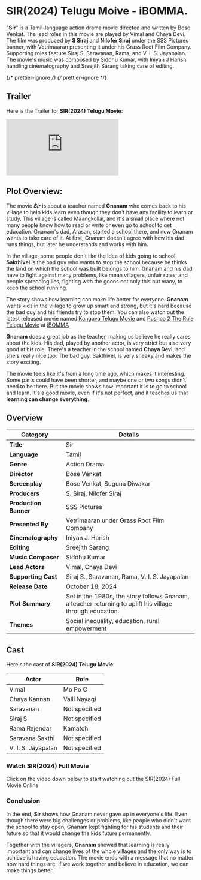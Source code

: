 


# SIR(2024) Telugu Moive - iBOMMA.

"**Sir**" is a Tamil-language action drama movie directed and written by Bose Venkat. The lead roles in this movie are played by Vimal and Chaya Devi. The film was produced by **S Siraj** and **Nilofer Siraj** under the SSS Pictures banner, with Vetrimaaran presenting it under his Grass Root Film Company. Supporting roles feature Siraj S, Saravanan, Rama, and V. I. S. Jayapalan. The movie's music was composed by Siddhu Kumar, with Iniyan J Harish handling cinematography and Sreejith Sarang taking care of editing.

<MDXImage
  src={SEO_OBJ.SIR.featuredImage}
  alt={SEO_OBJ.SIR.featuredImageAltText}
  title={SEO_OBJ.SIR.featuredImageAltText}
  extraStyling=" !h-96 max-w-[380px] lg:min-h-[400px] lg:h-auto lg:w-2/5 m-auto"
/>

{/* prettier-ignore */}
{/* prettier-ignore */}

## Trailer

Here is the Trailer for **SIR(2024) Telugu Movie**:

<iframe
  src="https://www.youtube.com/embed/YZcbTFY28oU?si=Zdb07RZrXC45MbHK"
  title="SIR(2024) Telugu Trailer"
  frameborder="0"
  allow="accelerometer; autoplay; clipboard-write; encrypted-media; gyroscope; picture-in-picture; web-share"
  referrerpolicy="strict-origin-when-cross-origin"
  allowfullscreen
  className="w-full h-[300px] lg:min-h-[500px]"
></iframe>

## Plot Overview:

The movie **_Sir_** is about a teacher named **Gnanam** who comes back to his village to help kids learn even though they don't have any facility to learn or study. This village is called Maangkollai, and it's a small place where not many people know how to read or write or even go to school to get education. Gnanam's dad, Arasan, started a school there, and now Gnanam wants to take care of it. At first, Gnanam doesn't agree with how his dad runs things, but later he understands and works with him.

In the village, some people don't like the idea of kids going to school. **Sakthivel** is the bad guy who wants to stop the school because he thinks the land on which the school was built belongs to him. Gnanam and his dad have to fight against many problems, like mean villagers, unfair rules, and people spreading lies, fighting with the goons not only this but many, to keep the school running.

The story shows how learning can make life better for everyone. **Gnanam** wants kids in the village to grow up smart and strong, but it's hard because the bad guy and his friends try to stop them. You can also watch out the latest released movie named [Kanguva Telugu Movie](https://www.abomma.com/Kanguva "Kanguva telugu movie") and [Pushpa 2 The Rule Telugu Movie](https://www.abomma.com/pushpa-2-the-rule "Pushpa 2 The Rule telugu movie") at [iBOMMA](https://www.abomma.com/)

**Gnanam** does a great job as the teacher, making us believe he really cares about the kids. His dad, played by another actor, is very strict but also very good at his role. There's a teacher in the school named **Chaya Devi**, and she's really nice too. The bad guy, Sakthivel, is very sneaky and makes the story exciting.

The movie feels like it's from a long time ago, which makes it interesting. Some parts could have been shorter, and maybe one or two songs didn't need to be there. But the movie shows how important it is to go to school and learn. It's a good movie, even if it's not perfect, and it teaches us that **learning can change everything**.

## Overview

| Category              | Details                                                                                                  |
| --------------------- | -------------------------------------------------------------------------------------------------------- |
| **Title**             | Sir                                                                                                      |
| **Language**          | Tamil                                                                                                    |
| **Genre**             | Action Drama                                                                                             |
| **Director**          | Bose Venkat                                                                                              |
| **Screenplay**        | Bose Venkat, Suguna Diwakar                                                                              |
| **Producers**         | S. Siraj, Nilofer Siraj                                                                                  |
| **Production Banner** | SSS Pictures                                                                                             |
| **Presented By**      | Vetrimaaran under Grass Root Film Company                                                                |
| **Cinematography**    | Iniyan J. Harish                                                                                         |
| **Editing**           | Sreejith Sarang                                                                                          |
| **Music Composer**    | Siddhu Kumar                                                                                             |
| **Lead Actors**       | Vimal, Chaya Devi                                                                                        |
| **Supporting Cast**   | Siraj S., Saravanan, Rama, V. I. S. Jayapalan                                                            |
| **Release Date**      | October 18, 2024                                                                                         |
| **Plot Summary**      | Set in the 1980s, the story follows Gnanam, a teacher returning to uplift his village through education. |
| **Themes**            | Social inequality, education, rural empowerment                                                          |

## Cast

Here's the cast of **SIR(2024) Telugu Movie**:

| Actor              | Role          |
| ------------------ | ------------- |
| Vimal              | Mo Po C       |
| Chaya Kannan       | Valli Nayagi  |
| Saravanan          | Not specified |
| Siraj S            | Not specified |
| Rama Rajendar      | Kamatchi      |
| Saravana Sakthi    | Not specified |
| V. I. S. Jayapalan | Not specified |

### Watch SIR(2024) Full Movie

Click on the video down below to start watching out the SIR(2024) Full Movie Online

<VideoFrame url={SEO_OBJ.SIR.relativeURL} />

### Conclusion

In the end, **Sir** shows how Gnanam never gave up in everyone's life. Even though there were big challenges or problems, like people who didn't want the school to stay open, Gnanam kept fighting for his students and their future so that it would change the kids future permanently.

Together with the villagers, **Gnanam** showed that learning is really important and can change lives of the whole villages and the only way is to achieve is having education. The movie ends with a message that no matter how hard things are, if we work together and believe in education, we can make things better.
